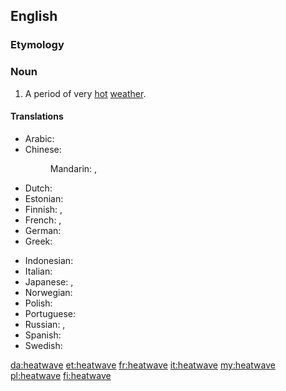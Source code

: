 {{wikipedia}}
==English==

===Etymology===
{{compound|heat|wave}}

===Noun===
{{en-noun}}

#A period of very [[hot]] [[weather]].

====Translations====
{{trans-top|period of very hot weather}}
* Arabic: {{t|ar|موجة الحر|f|tr=máwjat al-Harr}}
* Chinese:
*: Mandarin: {{t|cmn|熱浪|sc=Hani}}, {{t+|cmn|热浪|tr=rèlàng|sc=Hani}}
* Dutch: {{t+|nl|hittegolf|m}}
* Estonian: {{t|et|kuumalaine}}
* Finnish: {{t+|fi|helleaalto}}, {{t|fi|lämpöaalto}}
* French: {{t+|fr|vague de chaleur|f}}, {{t+|fr|canicule|f}}
* German: {{t+|de|Hitzewelle|f}}
* Greek: {{t+|el|καύσωνας|m|tr=káfsonas}}
{{trans-mid}}
* Indonesian: {{t|id|gelombang panas}}
* Italian: {{t|it|ondata di caldo|f}}
* Japanese: {{t|ja|熱波|tr=ねっぱ, neppa}}, {{t+|ja|酷暑|tr=こくしょ, kokusho}}
* Norwegian: {{t+|no|hetebølge|c}}
* Polish: {{t+|pl|upał|m}}
* Portuguese: {{t|pt|onda de calor|f}}
* Russian: {{t+|ru|жара|f|tr=žará}}, {{t+|ru|зной|m|tr=znoj}}
* Spanish: {{t|es|ola de calor|f}}
* Swedish: {{t|sv|värmebölja}}
{{trans-bottom}}

[[da:heatwave]]
[[et:heatwave]]
[[fr:heatwave]]
[[it:heatwave]]
[[my:heatwave]]
[[pl:heatwave]]
[[fi:heatwave]]